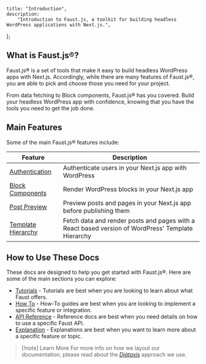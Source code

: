 	title: "Introduction",
	description:
		"Introduction to Faust.js, a toolkit for building headless WordPress applications with Next.js.",
};

## What is Faust.js®?

Faust.js® is a set of tools that make it easy to build headless WordPress apps with Next.js. Accordingly, while there are many features of Faust.js®, you are able to pick and choose those you need for your project.

From data fetching to Block components, Faust.js® has you covered. Build your headless WordPress app with confidence, knowing that you have the tools you need to get the job done.

## Main Features

Some of the main Faust.js® features include:

| Feature                                                                          | Description                                                                                       |
| -------------------------------------------------------------------------------- | ------------------------------------------------------------------------------------------------- |
| [Authentication](/docs/how-to/authentication/)                                   | Authenticate users in your Next.js app with WordPress                                             |
| [Block Components](/docs/how-to/rendering-blocks/)                               | Render WordPress blocks in your Next.js app                                                       |
| [Post Preview](/docs/how-to/post-previews/)                                      | Preview posts and pages in your Next.js app before publishing them                                |
| [Template Hierarchy](/docs/how-to/rendering-blocks-with-the-template-hierarchy/) | Fetch data and render posts and pages with a React based version of WordPress' Template Hierarchy |

## How to Use These Docs

These docs are designed to help you get started with Faust.js®. Here are some of the main sections you can explore:

- [Tutorials](/docs/tutorial/) - Tutorials are best when you are looking to learn about what Faust offers.
- [How To](/docs/how-to/) - How-To guides are best when you are looking to implement a specific feature or integration.
- [API Reference](/docs/reference/) - Reference docs are best when you need details on how to use a specific Faust API.
- [Explanation](/docs/explanation/) - Explanations are best when you want to learn more about a specific feature or topic.

> [!note] Learn More
> For more info on how we layout our documentation, please read about the [_Diátaxis_](https://diataxis.fr/foundations/#serving-needs) approach we use.
